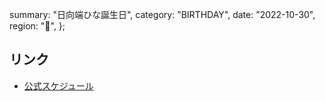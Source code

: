   summary: "日向端ひな誕生日",
  category: "BIRTHDAY",
  date: "2022-10-30",
  region: "🎂",
};

## リンク

- [公式スケジュール](https://takanenonadeshiko.jp/?p=277)
